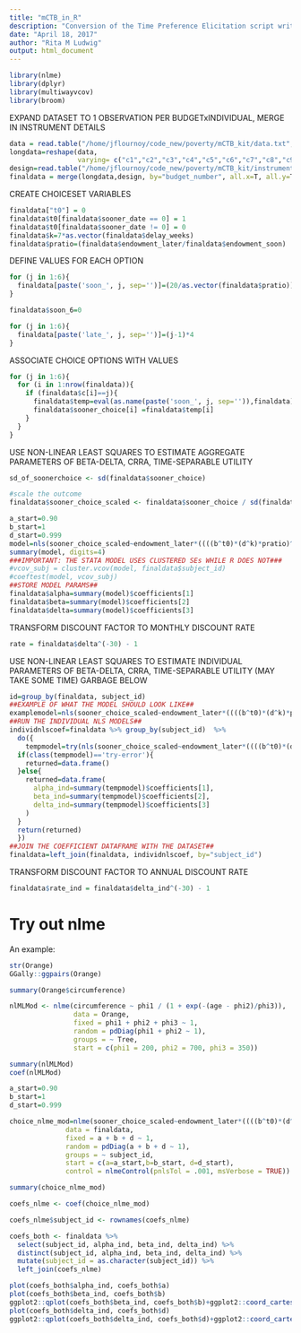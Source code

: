 ```yaml
---
title: "mCTB_in_R"
description: "Conversion of the Time Preference Elicitation script written for STATA by Dr. Michael A. Kuhn into R. The mCTB is from Andreoni, Kuhn and Sprenger (2015)."
date: "April 18, 2017"
author: "Rita M Ludwig"
output: html_document
---
```


```r
library(nlme)
library(dplyr)
library(multiwayvcov)
library(broom)
```
EXPAND DATASET TO 1 OBSERVATION PER BUDGETxINDIVIDUAL, MERGE IN INSTRUMENT DETAILS
```r
data = read.table("/home/jflournoy/code_new/poverty/mCTB_kit/data.txt", header=TRUE)
longdata=reshape(data, 
                 varying= c("c1","c2","c3","c4","c5","c6","c7","c8","c9","c10","c11","c12","c13","c14","c15","c16","c17","c18","c19","c20","c21","c22","c23","c24"), v.names="c",timevar="budget_number", times=c("1","2","3","4","5","6","7","8","9","10","11","12","13","14","15","16","17","18","19","20","21","22","23","24"), direction="long")
design=read.table("/home/jflournoy/code_new/poverty/mCTB_kit/instrument_details.txt", header=TRUE)
finaldata = merge(longdata,design, by="budget_number", all.x=T, all.y=T)
```
CREATE CHOICESET VARIABLES
```r
finaldata["t0"] = 0
finaldata$t0[finaldata$sooner_date == 0] = 1
finaldata$t0[finaldata$sooner_date != 0] = 0
finaldata$k=7*as.vector(finaldata$delay_weeks)
finaldata$pratio=(finaldata$endowment_later/finaldata$endowment_soon)
```
DEFINE VALUES FOR EACH OPTION
```r
for (j in 1:6){
  finaldata[paste('soon_', j, sep='')]=(20/as.vector(finaldata$pratio))-(j-1)*(20/as.vector(finaldata$pratio))/5
}

finaldata$soon_6=0

for (j in 1:6){
  finaldata[paste('late_', j, sep='')]=(j-1)*4
}
```
ASSOCIATE CHOICE OPTIONS WITH VALUES
```r
for (j in 1:6){
  for (i in 1:nrow(finaldata)){
    if (finaldata$c[i]==j){
      finaldata$temp=eval(as.name(paste('soon_', j, sep='')),finaldata)
      finaldata$sooner_choice[i] =finaldata$temp[i]
    }
  }
}
```
USE NON-LINEAR LEAST SQUARES TO ESTIMATE AGGREGATE PARAMETERS OF BETA-DELTA, CRRA, TIME-SEPARABLE UTILITY
```r
sd_of_soonerchoice <- sd(finaldata$sooner_choice)

#scale the outcome
finaldata$sooner_choice_scaled <- finaldata$sooner_choice / sd(finaldata$sooner_choice)

a_start=0.90
b_start=1
d_start=0.999
model=nls(sooner_choice_scaled~endowment_later*((((b^t0)*(d^k)*pratio)^(1/(a-1)))/(1+pratio*((b^t0*d^k)*pratio)^(1/(a-1)))), finaldata, start=list(a=a_start,b=b_start, d=d_start))
summary(model, digits=4)
###IMPORTANT: THE STATA MODEL USES CLUSTERED SEs WHILE R DOES NOT###
#vcov_subj = cluster.vcov(model, finaldata$subject_id)
#coeftest(model, vcov_subj)
##STORE MODEL PARAMS##
finaldata$alpha=summary(model)$coefficients[1]
finaldata$beta=summary(model)$coefficients[2]
finaldata$delta=summary(model)$coefficients[3]
```
TRANSFORM DISCOUNT FACTOR TO MONTHLY DISCOUNT RATE
```r
rate = finaldata$delta^(-30) - 1
```
USE NON-LINEAR LEAST SQUARES TO ESTIMATE INDIVIDUAL PARAMETERS OF BETA-DELTA, CRRA, TIME-SEPARABLE UTILITY (MAY TAKE SOME TIME) GARBAGE BELOW 
```r
id=group_by(finaldata, subject_id)
##EXAMPLE OF WHAT THE MODEL SHOULD LOOK LIKE##
examplemodel=nls(sooner_choice_scaled~endowment_later*((((b^t0)*(d^k)*pratio)^(1/(a-1)))/(1+pratio*((b^t0*d^k)*pratio)^(1/(a-1)))), filter(finaldata, subject_id==1), start=list(a=a_start,b=b_start, d=d_start))
##RUN THE INDIVIDUAL NLS MODELS##
individnlscoef=finaldata %>% group_by(subject_id)  %>% 
  do({
    tempmodel=try(nls(sooner_choice_scaled~endowment_later*((((b^t0)*(d^k)*pratio)^(1/(a-1)))/(1+pratio*((b^t0*d^k)*pratio)^(1/(a-1)))), ., start=list(a=a_start,b=b_start, d=d_start)))
  if(class(tempmodel)=='try-error'){
    returned=data.frame()
  }else{
    returned=data.frame(
      alpha_ind=summary(tempmodel)$coefficients[1],
      beta_ind=summary(tempmodel)$coefficients[2],
      delta_ind=summary(tempmodel)$coefficients[3]
    )
  }
  return(returned)
  })
##JOIN THE COEFFICIENT DATAFRAME WITH THE DATASET##
finaldata=left_join(finaldata, individnlscoef, by="subject_id")
```
TRANSFORM DISCOUNT FACTOR TO ANNUAL DISCOUNT RATE
```r
finaldata$rate_ind = finaldata$delta_ind^(-30) - 1
```

# Try out nlme

An example:

```r
str(Orange)
GGally::ggpairs(Orange)

summary(Orange$circumference)

nlMLMod <- nlme(circumference ~ phi1 / (1 + exp(-(age - phi2)/phi3)),
                data = Orange,
                fixed = phi1 + phi2 + phi3 ~ 1,
                random = pdDiag(phi1 + phi2 ~ 1),
                groups = ~ Tree,
                start = c(phi1 = 200, phi2 = 700, phi3 = 350))

summary(nlMLMod)
coef(nlMLMod)
```


```r
a_start=0.90
b_start=1
d_start=0.999

choice_nlme_mod=nlme(sooner_choice_scaled~endowment_later*((((b^t0)*(d^k)*pratio)^(1/(a-1)))/(1+pratio*((b^t0*d^k)*pratio)^(1/(a-1)))), 
              data = finaldata, 
              fixed = a + b + d ~ 1,
              random = pdDiag(a + b + d ~ 1),
              groups = ~ subject_id,
              start = c(a=a_start,b=b_start, d=d_start),
              control = nlmeControl(pnlsTol = .001, msVerbose = TRUE))

summary(choice_nlme_mod)

coefs_nlme <- coef(choice_nlme_mod)

coefs_nlme$subject_id <- rownames(coefs_nlme)

coefs_both <- finaldata %>% 
  select(subject_id, alpha_ind, beta_ind, delta_ind) %>%
  distinct(subject_id, alpha_ind, beta_ind, delta_ind) %>%
  mutate(subject_id = as.character(subject_id)) %>%
  left_join(coefs_nlme)
```

```r
plot(coefs_both$alpha_ind, coefs_both$a)
plot(coefs_both$beta_ind, coefs_both$b)
ggplot2::qplot(coefs_both$beta_ind, coefs_both$b)+ggplot2::coord_cartesian(y=c(1,1.4),x=c(1,1.4))
plot(coefs_both$delta_ind, coefs_both$d)
ggplot2::qplot(coefs_both$delta_ind, coefs_both$d)+ggplot2::coord_cartesian(y=c(.9995,1.00805),x=c(.9995,1.01005))

```